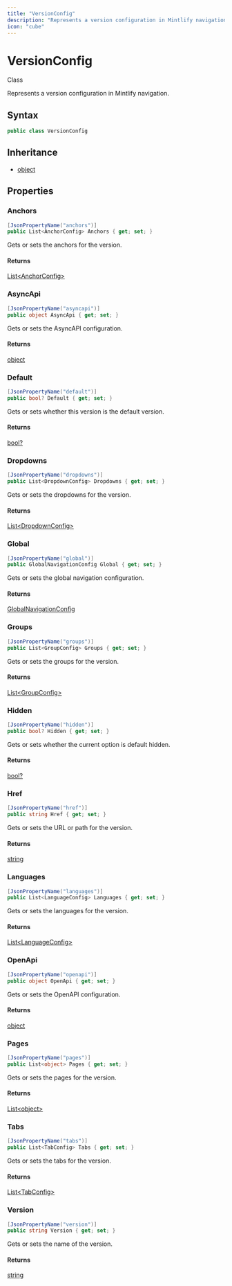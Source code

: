```yaml
---
title: "VersionConfig"
description: "Represents a version configuration in Mintlify navigation."
icon: "cube"
---
```


# VersionConfig

<Badge variant="outline">Class</Badge>

Represents a version configuration in Mintlify navigation.

## Syntax

```csharp
public class VersionConfig
```

## Inheritance

- [object](https://learn.microsoft.com/dotnet/api/system.object)

## Properties

### Anchors

```csharp
[JsonPropertyName("anchors")]
public List<AnchorConfig> Anchors { get; set; }
```

Gets or sets the anchors for the version.

#### Returns

[List&lt;AnchorConfig&gt;](https://learn.microsoft.com/dotnet/api/system.collections.generic.list-1)

### AsyncApi

```csharp
[JsonPropertyName("asyncapi")]
public object AsyncApi { get; set; }
```

Gets or sets the AsyncAPI configuration.

#### Returns

[object](https://learn.microsoft.com/dotnet/api/system.object)

### Default

```csharp
[JsonPropertyName("default")]
public bool? Default { get; set; }
```

Gets or sets whether this version is the default version.

#### Returns

[bool?](https://learn.microsoft.com/dotnet/api/system.boolean)

### Dropdowns

```csharp
[JsonPropertyName("dropdowns")]
public List<DropdownConfig> Dropdowns { get; set; }
```

Gets or sets the dropdowns for the version.

#### Returns

[List&lt;DropdownConfig&gt;](https://learn.microsoft.com/dotnet/api/system.collections.generic.list-1)

### Global

```csharp
[JsonPropertyName("global")]
public GlobalNavigationConfig Global { get; set; }
```

Gets or sets the global navigation configuration.

#### Returns

[GlobalNavigationConfig](/api-reference/cloudnimble/easyaf/codegen/mintlify/models/globalnavigationconfig)

### Groups

```csharp
[JsonPropertyName("groups")]
public List<GroupConfig> Groups { get; set; }
```

Gets or sets the groups for the version.

#### Returns

[List&lt;GroupConfig&gt;](https://learn.microsoft.com/dotnet/api/system.collections.generic.list-1)

### Hidden

```csharp
[JsonPropertyName("hidden")]
public bool? Hidden { get; set; }
```

Gets or sets whether the current option is default hidden.

#### Returns

[bool?](https://learn.microsoft.com/dotnet/api/system.boolean)

### Href

```csharp
[JsonPropertyName("href")]
public string Href { get; set; }
```

Gets or sets the URL or path for the version.

#### Returns

[string](https://learn.microsoft.com/dotnet/api/system.string)

### Languages

```csharp
[JsonPropertyName("languages")]
public List<LanguageConfig> Languages { get; set; }
```

Gets or sets the languages for the version.

#### Returns

[List&lt;LanguageConfig&gt;](https://learn.microsoft.com/dotnet/api/system.collections.generic.list-1)

### OpenApi

```csharp
[JsonPropertyName("openapi")]
public object OpenApi { get; set; }
```

Gets or sets the OpenAPI configuration.

#### Returns

[object](https://learn.microsoft.com/dotnet/api/system.object)

### Pages

```csharp
[JsonPropertyName("pages")]
public List<object> Pages { get; set; }
```

Gets or sets the pages for the version.

#### Returns

[List&lt;object&gt;](https://learn.microsoft.com/dotnet/api/system.collections.generic.list-1)

### Tabs

```csharp
[JsonPropertyName("tabs")]
public List<TabConfig> Tabs { get; set; }
```

Gets or sets the tabs for the version.

#### Returns

[List&lt;TabConfig&gt;](https://learn.microsoft.com/dotnet/api/system.collections.generic.list-1)

### Version

```csharp
[JsonPropertyName("version")]
public string Version { get; set; }
```

Gets or sets the name of the version.

#### Returns

[string](https://learn.microsoft.com/dotnet/api/system.string)



